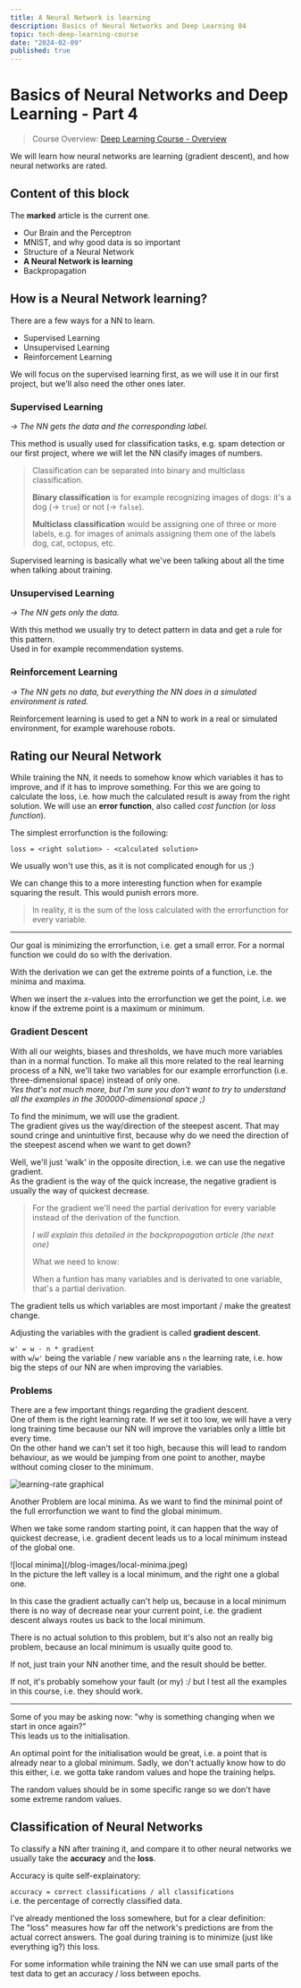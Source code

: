 ```yaml
---
title: A Neural Network is learning
description: Basics of Neural Networks and Deep Learning 04
topic: tech-deep-learning-course
date: "2024-02-09"
published: true
---
```


# Basics of Neural Networks and Deep Learning - Part 4

> Course Overview: [Deep Learning Course - Overview](/blog/deep-learning-course)

We will learn how neural networks are learning (gradient descent),
and how neural networks are rated.

## Content of this block
The **marked** article is the current one.

- Our Brain and the Perceptron
- MNIST, and why good data is so important
- Structure of a Neural Network
- **A Neural Network is learning**
- Backpropagation

## How is a Neural Network learning?

There are a few ways for a NN to learn.
 - Supervised Learning
 - Unsupervised Learning
 - Reinforcement Learning

We will focus on the supervised learning first, 
as we will use it in our first project, 
but we'll also need the other ones later.

### Supervised Learning

*-> The NN gets the data and the corresponding label.*

This method is usually used for classification tasks, 
e.g. spam detection or our first project, 
where we will let the NN clasify images of numbers.

> Classification can be separated into binary and multiclass classification.
>
> **Binary classification** is for example recognizing images of dogs:
> it's a dog (-> `true`) or not (-> `false`).
>
> **Multiclass classification** would be assigning one of three or more labels,
> e.g. for images of animals assigning them one of the labels dog, cat, octopus, etc.

Supervised learning is basically what we've been talking about all the time when talking about training.

### Unsupervised Learning

*-> The NN gets only the data.*

With this method we usually try to detect pattern in data 
and get a rule for this pattern.  
Used in for example recommendation systems. 

### Reinforcement Learning

*-> The NN gets no data, but everything the NN does in a simulated environment is rated.*

Reinforcement learning is used to get a NN to work in a real or simulated environment,
for example warehouse robots.

## Rating our Neural Network

While training the NN, it needs to somehow know which variables it has to improve, 
and if it has to improve something.
For this we are going to calculate the loss,
i.e. how much the calculated result is away from the right solution.
We will use an **error function**, also called *cost function* (or *loss function*).

The simplest errorfunction is the following:

`loss = <right solution> - <calculated solution>`

We usually won't use this, as it is not complicated enough for us ;)

We can change this to a more interesting function when for example squaring the result.
This would punish errors more.

> In reality, it is the sum of the loss calculated with the errorfunction for every variable.

---

Our goal is minimizing the errorfunction, i.e. get a small error.
For a normal function we could do so with the derivation.

With the derivation we can get the extreme points of a function, 
i.e. the minima and maxima.

When we insert the x-values into the errorfunction we get the point,
i.e. we know if the extreme point is a maximum or minimum.

### Gradient Descent

With all our weights, biases and thresholds, we have much more variables than in a normal function.
To make all this more related to the real learning process of a NN, 
we'll take two variables for our example errorfunction (i.e. three-dimensional space)
instead of only one.  
*Yes that's not much more, but I'm sure you don't want to try to understand all the examples in the 300000-dimensional space ;)*

To find the minimum, we will use the gradient.  
The gradient gives us the way/direction of the steepest ascent.
That may sound cringe and unintuitive first, 
because why do we need the direction of the steepest ascend when we want to get down?

Well, we'll just 'walk' in the opposite direction, 
i.e. we can use the negative gradient.  
As the gradient is the way of the quick increase, the negative gradient is usually the way of quickest decrease.

> For the gradient we'll need the partial derivation for every variable instead of the derivation of the function.
>
> *I will explain this detailed in the backpropagation article (the next one)*
>
> What we need to know:
>
> When a funtion has many variables and is derivated to one variable, that's a partial derivation.

The gradient tells us which variables are most important / make the greatest change.

Adjusting the variables with the gradient is called **gradient descent**.

`w' = w - n * gradient`  
with `w`/`w'` being the variable / new variable ans `n` the learning rate, 
i.e. how big the steps of our NN are when improving the variables.


### Problems

There are a few important things regarding the gradient descent.  
One of them is the right learning rate.
If we set it too low, we will have a very long training time 
because our NN will improve the variables only a little bit every time.  
On the other hand we can't set it too high, because this will lead to random behaviour, 
as we would be jumping from one point to another, 
maybe without coming closer to the minimum.

![learning-rate graphical](/blog-images/learning-rate.png)

Another Problem are local minima.
As we want to find the minimal point of the full errorfunction we want to find the global minimum.

When we take some random starting point, it can happen that the way of quickest decrease, 
i.e. gradient decent leads us to a local minimum instead of the global one.

<div className="invert opacity-80">
![local minima](/blog-images/local-minima.jpeg)
</div>
In the picture the left valley is a local minimum, and the right one a global one.

In this case the gradient actually can't help us, 
because in a local minimum there is no way of decrease near your current point,
i.e. the gradient descent always routes us back to the local minimum.

There is no actual solution to this problem, but it's also not an really big problem,
because an local minimum is usually quite good to.

If not, just train your NN another time, and the result should be better.

If not, it's probably somehow your fault (or my) :/ 
but I test all the examples in this course, i.e. they should work.

---

Some of you may be asking now: 
"why is something changing when we start in once again?"  
This leads us to the initialisation.

An optimal point for the initialisation would be great, 
i.e. a point that is already near to a global minimum.
Sadly, we don't actually know how to do this either, 
i.e. we gotta take random values and hope the training helps.

The random values should be in some specific range so we don't have some extreme random values.

## Classification of Neural Networks

To classify a NN after training it, 
and compare it to other neural networks we usually take the **accuracy** and the **loss**.

Accuracy is quite self-explainatory:

`accuracy = correct classifications / all classifications`  
i.e. the percentage of correctly classified data.

I've already mentioned the loss somewhere, but for a clear definition:  
The "loss" measures how far off the network's predictions are from the actual correct answers. 
The goal during training is to minimize (just like everything ig?) this loss.


For some information while training the NN we can use small parts of the test data 
to get an accuracy / loss between epochs.